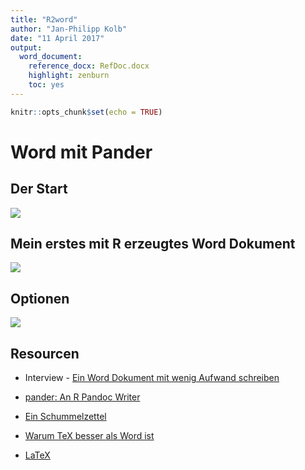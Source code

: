 ```yaml
---
title: "R2word"
author: "Jan-Philipp Kolb"
date: "11 April 2017"
output:
  word_document: 
    reference_docx: RefDoc.docx
    highlight: zenburn
    toc: yes
---
```


```r
knitr::opts_chunk$set(echo = TRUE)
```

# Word mit Pander

## Der Start

![](figure/r2wordstart.PNG)


## Mein erstes mit R erzeugtes Word Dokument

![](figure/meinWord.PNG)

## Optionen

![](figure/RwordOptions.PNG)

## Resourcen

- Interview - [Ein Word Dokument mit wenig Aufwand schreiben](https://www.r-statistics.com/2013/03/write-ms-word-document-using-r-with-as-little-overhead-as-possible/)

- [pander: An R Pandoc Writer](http://rapporter.github.io/pander/)

- [Ein Schummelzettel](https://www.rstudio.com/wp-content/uploads/2015/06/rmarkdown-german.pdf)

- [Warum TeX besser als Word ist](http://factorgrad.blogspot.de/2010/07/why-latex-is-superior-to-ms-word.html)

- [LaTeX](https://www.r-bloggers.com/from-openoffice-noob-to-control-freak-a-love-story-with-r-latex-and-knitr/)